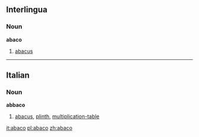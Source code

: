 ==Interlingua==
===Noun===
'''abaco'''

# [[abacus]]

----

==Italian==
===Noun===
'''abbaco''' {{m}}

# [[abacus]], [[plinth]], [[multiplication-table]]

[[it:abaco]]
[[pl:abaco]]
[[zh:abaco]]